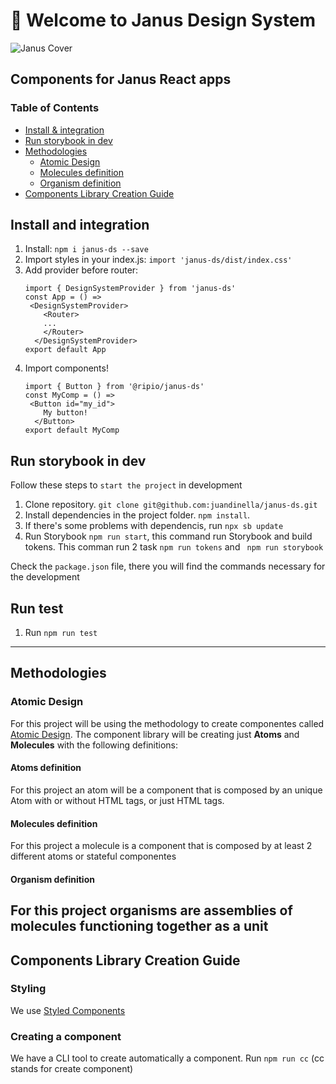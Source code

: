 
<Meta title="Intro" />

# 👋 Welcome to Janus Design System

![Janus Cover](cover.png)

## Components for Janus React apps

### Table of Contents

- [Install & integration](#install-and-integration)
- [Run storybook in dev](#run-storybook-in-dev)
- [Methodologies](#methodologies)
  - [Atomic Design](#atomic-design)
  - [Molecules definition](#molecules-definition)
  - [Organism definition](#organism-definition)
- [Components Library Creation Guide](#components-library-creation-guide)

## Install and integration

1. Install: `npm i janus-ds --save`
2. Import styles in your index.js: `import 'janus-ds/dist/index.css'`
3. Add provider before router:
   ```
   import { DesignSystemProvider } from 'janus-ds'
   const App = () =>
   	<DesignSystemProvider>
       <Router>
       ...
       </Router>
     </DesignSystemProvider>
   export default App
   ```
4. Import components!
   ```
   import { Button } from '@ripio/janus-ds'
   const MyComp = () =>
   	<Button id="my_id">
       My button!
     </Button>
   export default MyComp
   ```

## Run storybook in dev

Follow these steps to `start the project` in development

1. Clone repository. `git clone git@github.com:juandinella/janus-ds.git`
2. Install dependencies in the project folder. `npm install`.
3. If there's some problems with dependencis, run `npx sb update`
4. Run Storybook `npm run start`, this command run Storybook and build tokens. This comman run 2 task `npm run tokens` and ` npm run storybook`

Check the `package.json` file, there you will find the commands necessary for the development

## Run test

1. Run `npm run test`

---

## Methodologies

### Atomic Design

For this project will be using the methodology to create componentes called [Atomic Design](https://shop.bradfrost.com/products/atomic-design-ebook). The component library will be creating just **Atoms** and **Molecules** with the following definitions:

#### Atoms definition

For this project an atom will be a component that is composed by an unique Atom with or without HTML tags, or just HTML tags.

#### Molecules definition

For this project a molecule is a component that is composed by at least 2 different atoms or stateful componentes

#### Organism definition

## For this project organisms are assemblies of molecules functioning together as a unit

## Components Library Creation Guide

### Styling

We use [Styled Components](https://styled-components.com/)

### Creating a component

We have a CLI tool to create automatically a component. Run `npm run cc` (cc stands for create component)
